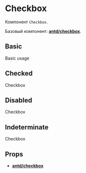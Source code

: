 
<Meta title="Components/Checkbox/Checkbox" component={Checkbox} />

# Checkbox

Компонент `Checkbox`.

Базовый компонент: [**antd/checkbox**](https://ant.design/components/checkbox/).

## Basic

<Preview>
  <Story name="Basic">
    <Checkbox>Basic usage</Checkbox>
  </Story>
</Preview>

## Checked

<Preview>
  <Story name="Checked">
    <Checkbox checked={true}>Checkbox</Checkbox>
  </Story>
</Preview>

## Disabled

<Preview>
  <Story name="Disabled">
    <Checkbox disabled={true}>Checkbox</Checkbox>
  </Story>
</Preview>

## Indeterminate

<Preview>
  <Story name="Indeterminate">
    <Checkbox indeterminate={true}>Checkbox</Checkbox>
  </Story>
</Preview>

## Props

- [**antd/checkbox**](https://ant.design/components/checkbox/#API)

<Props of={Checkbox} />
